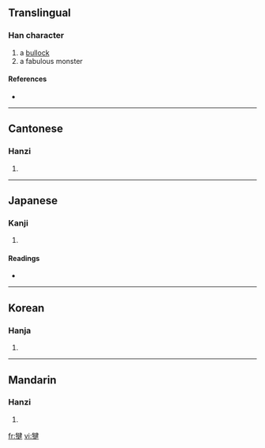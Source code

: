 ==Translingual==

===Han character===
{{Han char|rn=93|rad=牛|as=09|sn=13|four=2554<sub>4</sub>|canj=竹手弓大手 (HQNKQ)}}

# a [[bullock]]
# a fabulous monster

====References====
* {{Han ref|kx=0702.190|dkj=20078|dj=1115.240|hdz=31814.130|uh=728D|ud=29325|bh=DEA5|bd=56997}}

----

==Cantonese==

===Hanzi===
{{yue-hanzi|jyut=|y=gin1}}

# {{defn|Cantonese}}

----

==Japanese==

===Kanji===
{{ja-kanji|grade=|rs=牛09}}

# {{defn|Japanese}}

====Readings====
* {{ja-readings|on=[[けん]] (ken), [[こん]] (kon), [[げん]] (gen)|kun=}}

----

==Korean==

===Hanja===
{{ko-hanja|hangeul=건|eumhun=|rv=geon|mr=kŏn|y=ken}}

# {{defn|Korean}}

----

==Mandarin==

===Hanzi===
{{cmn-hanzi|pin=[[jiān]] ([[jian1]])|wg=chien<sup>1</sup>}}

# {{defn|Mandarin}}

[[fr:犍]]
[[vi:犍]]